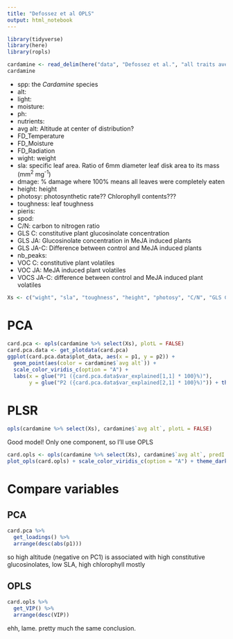 ```yaml
---
title: "Defossez et al OPLS"
output: html_notebook
---
```


```r
library(tidyverse)
library(here)
library(ropls)
```



```r
cardamine <- read_delim(here("data", "Defossez et al.", "all traits averages.csv"), delim = ";")
cardamine
```

- spp: the *Cardamine* species
- alt: 
- light:
- moisture:
- ph:
- nutrients:
- avg alt: Altitude at center of distribution?
- FD_Temperature
- FD_Moisture
- FD_Radiation
- wight: weight
- sla: specific leaf area. Ratio of 6mm diameter leaf disk area to its mass (mm^2^ mg^-1^)
- dmage: % damage where 100% means all leaves were completely eaten
- height: height
- photosy: photosynthetic rate?? Chlorophyll contents???
- toughness: leaf toughness
- pieris:
- spod:
- C/N: carbon to nitrogen ratio
- GLS C: constitutive plant glucosinolate concentration
- GLS JA: Glucosinolate concentration in MeJA induced plants
- GLS JA-C: Difference between control and MeJA induced plants
- nb_peaks:
- VOC C: constitutive plant volatiles
- VOC JA: MeJA induced plant volatiles
- VOCS JA-C: difference between control and MeJA induced plant volatiles

```r
Xs <- c("wight", "sla", "toughness", "height", "photosy", "C/N", "GLS C", "GLS JA-C", "VOC C", "VOCS JA-C")
```

# PCA

```r
card.pca <- opls(cardamine %>% select(Xs), plotL = FALSE)
card.pca.data <- get_plotdata(card.pca)
ggplot(card.pca.data$plot_data, aes(x = p1, y = p2)) +
  geom_point(aes(color = cardamine$`avg alt`)) +
  scale_color_viridis_c(option = "A") +
  labs(x = glue("P1 ({card.pca.data$var_explained[1,1] * 100}%)"),
       y = glue("P2 ({card.pca.data$var_explained[2,1] * 100}%)")) + theme_dark()
```


# PLSR
```r
opls(cardamine %>% select(Xs), cardamine$`avg alt`, plotL = FALSE)
```
Good model!  Only one component, so I'll use OPLS

```r
card.opls <- opls(cardamine %>% select(Xs), cardamine$`avg alt`, predI = 1, orthoI = NA)
plot_opls(card.opls) + scale_color_viridis_c(option = "A") + theme_dark()
```


# Compare variables
## PCA
```r
card.pca %>%
  get_loadings() %>% 
  arrange(desc(abs(p1)))
```
 so high altitude (negative on PC1) is associated with high constitutive glucosinolates, low SLA, high chlorophyll mostly
 
## OPLS
```r
card.opls %>% 
  get_VIP() %>% 
  arrange(desc(VIP))
```

ehh, lame.  pretty much the same conclusion.
